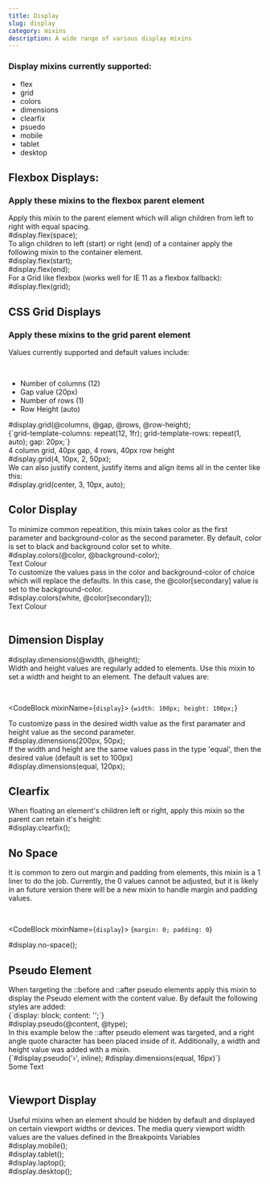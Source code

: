 ```yaml
---
title: Display
slug: display
category: mixins
description: A wide range of various display mixins
---
```



### Display mixins currently supported:

* flex
* grid
* colors
* dimensions
* clearfix
* psuedo
* mobile
* tablet
* desktop

## Flexbox Displays:
### Apply these mixins to the flexbox parent element

<div className={`code-block__description`}>
  Apply this mixin to the parent element which will align children from left to right 
  with equal spacing.
</div>

<div className="code-block">
  <CodeBlock mixinName={`display`}>
    #display.flex(space);
  </CodeBlock>

  <div className="display display--01">
    <div className="display__child"></div>
    <div className="display__child"></div>
    <div className="display__child"></div>
  </div>
</div>

<div className={`code-block__description`}>
  To align children to left (start) or right (end) of a container apply the following 
  mixin to the container element.
</div>

<div className="code-block">
  <CodeBlock mixinName={`display`}>
    #display.flex(start);
  </CodeBlock>

  <div className="display display--02">
    <div className="display__child"></div>
    <div className="display__child"></div>
    <div className="display__child"></div>
  </div>
</div>

<div className="code-block">
  <CodeBlock mixinName={`display`}>
    #display.flex(end);
  </CodeBlock>

  <div className="display display--03">
    <div className="display__child"></div>
    <div className="display__child"></div>
    <div className="display__child"></div>
  </div>
</div>

<div className={`code-block__description`}>
  For a Grid like flexbox (works well for IE 11 as a flexbox fallback):
</div>

<div className="code-block">
  <CodeBlock mixinName={`display`}>
    #display.flex(grid);
  </CodeBlock>

  <div className="display display--04">
    <div className="display__child"></div>
    <div className="display__child"></div>
    <div className="display__child"></div>
    <div className="display__child"></div>
    <div className="display__child"></div>
    <div className="display__child"></div>
    <div className="display__child"></div>
    <div className="display__child"></div>
  </div>
</div>

## CSS Grid Displays

### Apply these mixins to the grid parent element 

<div className={`code-block__description`}>
  Values currently supported and default values include:
  <p>&nbsp;</p>

  * Number of columns (12)
  * Gap value (20px)
  * Number of rows (1)
  * Row Height (auto)

</div>

<div className="code-block">
  <CodeBlock mixinName={`grid`}>
    #display.grid(@columns, @gap, @rows, @row-height);
  </CodeBlock>
</div>

<div className="code-block">
  <CodeBlock mixinName={`grid`}>
    {`grid-template-columns: repeat(12, 1fr);
grid-template-rows: repeat(1, auto);
gap: 20px;`}
  </CodeBlock>
</div>

<div className="display display--05">
  <div className="display__child"></div>
  <div className="display__child"></div>
  <div className="display__child"></div>
  <div className="display__child"></div>
  <div className="display__child"></div>
  <div className="display__child"></div>
  <div className="display__child"></div>
  <div className="display__child"></div>
  <div className="display__child"></div>
  <div className="display__child"></div>
  <div className="display__child"></div>
  <div className="display__child"></div>
</div>

<div className={`code-block__description`}>
  4 column grid, 40px gap, 4 rows, 40px row height
</div>

<div className="code-block">
  <CodeBlock mixinName={`grid`}>
    #display.grid(4, 10px, 2, 50px);
  </CodeBlock>

  <div className="display display--06">
    <div className="display__child"></div>
    <div className="display__child"></div>
    <div className="display__child"></div>
    <div className="display__child"></div>
    <div className="display__child"></div>
    <div className="display__child"></div>
    <div className="display__child"></div>
    <div className="display__child"></div>
  </div>
</div>

<div className={`code-block__description`}>
  We can also justify content, justify items and align items all in the center like this:
</div>

<div className="code-block">
  <CodeBlock mixinName={`grid`}>
    #display.grid(center, 3, 10px, auto);
  </CodeBlock>

  <div className="display display--07">
    <div className="display__child"></div>
    <div className="display__child"></div>
    <div className="display__child"></div>
    <div className="display__child"></div>
    <div className="display__child"></div>
    <div className="display__child"></div>
    <div className="display__child"></div>
    <div className="display__child"></div>
    <div className="display__child"></div>
  </div>
</div>

## Color Display

<div className={`code-block__description`}>
  To minimize common repeatition, this mixin takes color as the first parameter and 
  background-color as the second parameter. By default, color is set to black and 
  background color set to white.
</div>

<div className="code-block">
  <CodeBlock mixinName={`display`}>
    #display.colors(@color, @background-color);
  </CodeBlock>

  <div className="display display--08">Text Colour</div>
</div>

<div className={`code-block__description`}>
  To customize the values pass in the color and background-color of choice which will
  replace the defaults. In this case, the @color[secondary] value is set to the 
  background-color.
</div>

<div className="code-block">
  <CodeBlock mixinName={`display`}>
    #display.colors(white, @color[secondary]);
  </CodeBlock>

  <div className="display display--09">Text Colour</div>
</div>

<br />

## Dimension Display

<div className="code-block">
  <CodeBlock mixinName={`display`}>
    #display.dimensions(@width, @height);
  </CodeBlock>

  <div className="display display-secondary display--10" />
</div>

<div className={`code-block__description`}>
  Width and height values are regularly added to elements. Use this mixin to set a 
  width and height to an element. The default values are:
  <p>&nbsp;</p>
  
  <CodeBlock mixinName={`display`}>
    {`width: 100px;
height: 100px;`}
  </CodeBlock>
</div>

<div className={`code-block__description`}>
  To customize pass in the desired width value as the first paramater and height
  value as the second parameter. 
</div>

<div className="code-block">
  <CodeBlock mixinName={`display`}>
    #display.dimensions(200px, 50px);
  </CodeBlock>

  <div className="display display-secondary display--11" />
</div>

<div className={`code-block__description`}>
  If the width and height are the same values pass in the type 'equal', then the 
  desired value (default is set to 100px)
</div>

<div className="code-block">
  <CodeBlock mixinName={`display`}>
    #display.dimensions(equal, 120px);
  </CodeBlock>

  <div className="display display-secondary display--12" />
</div>

## Clearfix

<div className={`code-block__description`}>
  When floating an element's children left or right, apply this mixin so the parent 
  can retain it's height:
</div>

<div className="code-block">
  <CodeBlock mixinName={`display`}>
    #display.clearfix();
  </CodeBlock>

  <div className="display display--13">
    <div className="display__child display__child-left"></div>
    <div className="display__child display__child-right"></div>
  </div>
</div>

## No Space

<div className={`code-block__description`}>
  It is common to zero out margin and padding from elements, this mixin is a 1 liner 
  to do the job. Currently, the 0 values cannot be adjusted, but it is likely in an 
  future version there will be a new mixin to handle margin and padding values.
  <p>&nbsp;</p>

  <CodeBlock mixinName={`display`}>
    {`margin: 0;
padding: 0`}
  </CodeBlock>
</div>

<div className="code-block">
  <CodeBlock mixinName={`display`}>
    #display.no-space();
  </CodeBlock>
</div>

## Pseudo Element

<div className={`code-block__description`}>
  When targeting the ::before and ::after pseudo elements apply this mixin to 
  display the Pseudo element with the content value. By default the following
  styles are added:

  <div className="code-block">
    <CodeBlock mixinName={`display`}>
      {`display: block; 
content: '';`}
    </CodeBlock>
  </div>
</div>

<div className="code-block">
  <CodeBlock mixinName={`display`}>
    #display.pseudo(@content, @type);
  </CodeBlock>
</div>

<div className={`code-block__description`}>
  In this example below the ::after pseudo element was targeted, and a 
  right angle quote character has been placed inside of it. Additionally, 
  a width and height value was added with a mixin. 
</div>

<div className="code-block">
  <CodeBlock mixinName={`display`}>
    {`#display.pseudo('›', inline);
#display.dimensions(equal, 16px)`}
  </CodeBlock>

  <div className="display display--14"><span>Some Text</span></div>
</div>

<br />

## Viewport Display

<div className={`code-block__description`}>
  Useful mixins when an element should be hidden by default and displayed on 
  certain viewport widths or devices. The media query viewport width values are 
  the values defined in the <Link to={`/variables/breakpoints`}>Breakpoints Variables</Link>
</div>

<div className="code-block">
  <CodeBlock mixinName={`display`}>
    #display.mobile();
  </CodeBlock>
</div>

<div className="code-block">
  <CodeBlock mixinName={`display`}>
    #display.tablet();
  </CodeBlock>
</div>

<div className="code-block">
  <CodeBlock mixinName={`display`}>
    #display.laptop();
  </CodeBlock>
</div>

<div className="code-block">
  <CodeBlock mixinName={`display`}>
    #display.desktop();
  </CodeBlock>
</div>
